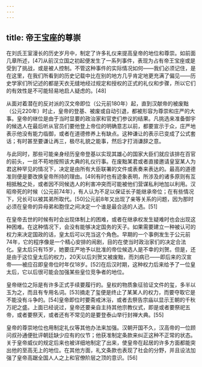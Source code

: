 ```yaml
---
---
---
```

title: 帝王宝座的尊崇
---



在刘氏王室漫长的历史岁月中，制定了许多礼仪来提高皇帝的地位和尊崇。如前面几章所述，[47]从前汉立国之初起便发生了一系列事件，表现为占有帝王宝座或是受到了挑战，或是被人控制。不管这种事件的实际情况如何——我们必须记住，是在这里，在我们所看到的历史记载中比在别的地方几乎肯定地更充满了偏见——历史学家们所记述的都是天衣无缝地经过规定和授权的正式的礼仪和步骤，所以它们的有效性是不可能轻易地启人疑虑的。[48]

从面对着潜在的反对派的汉文帝即位（公元前180年）起，直到汉献帝的被废黜（公元220年）时止，皇帝的登基、被废或自动引退，都被形容为尊崇和庄严的大事。皇帝的继位是由于当时显要的政治家和官吏们参议的结果。凡挑选来准备御宇的候选人在最后听从官员们要他登上帝位的明确意志以前，都要宣示于众，庄严地表示他没有能力临御，或者在道德修养上有缺点。这种谦让的表示已变成了公式套话；有时甚至要谦让再三，极尽礼貌之能事，然后才打消谦辞之意。

与此同时，那些可能亲身经历皇帝登基以实现其雄心的国家大臣们就应该排在百官的前头，一丝不苟地按照该大典的礼仪行事。在废黜某君或者直接邀请皇室某人为君这种罕见的情况下，决定是由所有大臣联署的文件或表奏来表达的。最高的道德准则便是要改换皇帝所持的理由。[49]有时也有迹象表明，所涉及的诸多原则有互相抵触之处，或者因不同候选人的利害冲突而可能被他们营谋私利地加以利用。汉昭帝死的时候（公元前74年），有人认为不足以保证长子能继承帝位；在有些情况下，兄长可以被其弟所取代。[50]公元前8年又出现了亲等关系的问题，因为那时必须在皇帝的异母弟和胞侄之间决定一个谁是最合适的人选。[51]

在皇帝去世的时候有时会出现体制上的困难，或者在继承权发生疑难时也会出现这种困难。在这种情况下，会没有能够决定国务的天子。如果需要建立一种被认可的权力来决定国政的话，皇太后可以充当这个角色。早期的一个事例发生于公元前74年，它的程序像是一个精心安排的闹剧，目的在使当时政治家们的决定合法化。皇太后只有15岁，她要庄严地予以批准的帝位候选人是不幸的刘贺。但是，还是由于这位皇太后的权力，20天以后刘贺又被废黜，而刘病已——即后来的汉宣帝——被应召即皇帝位时年仅18岁。[52]在后汉时期，这种权力后来给予了一位皇太后，它以后很可能会加强某些皇位竞争者的地位。

皇帝继位之际是有许多正式手续要履行的。皇权的物质象征验证文件的玺，多半以玉为之，而且有专用名词。[53]摘走了玺便是终止了某某人的权力，而要夺取它是不能没有斗争的。[54]皇帝即位时要斋戒沐浴，或者去祭告宗庙以显示王朝的千秋万祀之盛。上面已经说过，皇帝还要亲自主持其他宗教仪式，即是或者要祭祀五帝，或者要祭天，或者还有不常见的是要登泰山举行封禅大典。[55]

皇帝的尊崇地位也用制定礼仪等其他办法来加强。汉朝开国不久，汉高帝的一位顾问叔孙通便批评朝廷缺少应有的仪节；他获准制定条款来纠正这种不正常的状态。关于皇帝威仪的规定后来也被详细地制定了出来，使皇帝在起居的许多方面都能突出他的至高无上的地位。在其他方面，礼文条款也表现了社会的分野，并且设法加强了皇帝高踞全国人人之上和官僚阶层之顶的意识。[56]